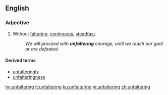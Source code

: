 ==English==

===Adjective===
{{en-adj}}

# Without [[faltering]], [[continuous]], [[steadfast]].
#:''We will proceed with '''unfaltering''' courage, until we reach our goal or are defeated.''

====Derived terms====
* [[unfalteringly]]
* [[unfalteringness]]

[[hy:unfaltering]]
[[it:unfaltering]]
[[ku:unfaltering]]
[[vi:unfaltering]]
[[zh:unfaltering]]